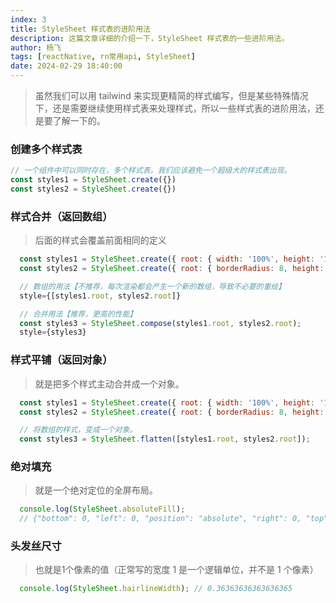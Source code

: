 ```yaml
---
index: 3
title: StyleSheet 样式表的进阶用法
description: 这篇文章详细的介绍一下，StyleSheet 样式表的一些进阶用法。
author: 杨飞
tags: [reactNative, rn常用api, StyleSheet]
date: 2024-02-29 18:40:00
---
```


> 虽然我们可以用 tailwind 来实现更精简的样式编写，但是某些特殊情况下，还是需要继续使用样式表来处理样式，所以一些样式表的进阶用法，还是要了解一下的。

### 创建多个样式表

```javascript
// 一个组件中可以同时存在，多个样式表。我们应该避免一个超级大的样式表出现。
const styles1 = StyleSheet.create({})
const styles2 = StyleSheet.create({})
```

### 样式合并（返回数组）
  > 后面的样式会覆盖前面相同的定义

  ```javascript
    const styles1 = StyleSheet.create({ root: { width: '100%', height: '100%' } });
    const styles2 = StyleSheet.create({ root: { borderRadius: 8, height: 200 } });

    // 数组的用法【不推荐，每次渲染都会产生一个新的数组，导致不必要的重绘】
    style={[styles1.root, styles2.root]}

    // 合并用法【推荐，更高的性能】
    const styles3 = StyleSheet.compose(styles1.root, styles2.root);
    style={styles3}
  ```

### 样式平铺（返回对象）

  > 就是把多个样式主动合并成一个对象。

  ```javascript
    const styles1 = StyleSheet.create({ root: { width: '100%', height: '100%' } });
    const styles2 = StyleSheet.create({ root: { borderRadius: 8, height: 200 } });

    // 将数组的样式，变成一个对象。
    const styles3 = StyleSheet.flatten([styles1.root, styles2.root]);
  ```

### 绝对填充

  > 就是一个绝对定位的全屏布局。

  ```javascript
    console.log(StyleSheet.absoluteFill);
    // {"bottom": 0, "left": 0, "position": "absolute", "right": 0, "top": 0}
  ```

### 头发丝尺寸

  > 也就是1个像素的值（正常写的宽度 1 是一个逻辑单位，并不是 1 个像素）

  ```javascript
    console.log(StyleSheet.hairlineWidth); // 0.36363636363636365
  ```
